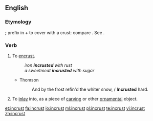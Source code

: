 ==English==

===Etymology===
{{etyl|la|en}} {{lena}} {{term|incrustare}}; prefix {{term|in-}} in + {{term|crustare}} to cover with a crust: compare {{etyl|fr|-}} {{term|incruster|lang=fr}}. See {{term|crust}}.

===Verb===
{{en-verb}}

# To [[encrust]].
#: ''iron '''incrusted''' with rust''
#: ''a sweetmeat '''incrusted''' with sugar''
#* Thomson
#*: And by the frost refin'd the whiter snow, / '''Incrusted''' hard.
# {{art}} To [[inlay]] into, as a piece of [[carving]] or other [[ornamental]] object.

[[et:incrust]]
[[fa:incrust]]
[[io:incrust]]
[[ml:incrust]]
[[pl:incrust]]
[[te:incrust]]
[[vi:incrust]]
[[zh:incrust]]